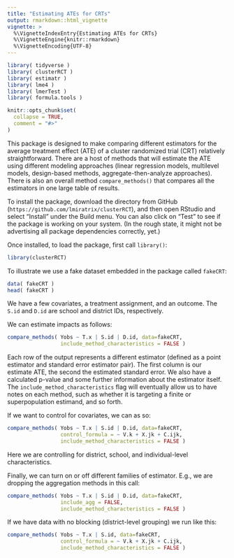 ```yaml
---
title: "Estimating ATEs for CRTs"
output: rmarkdown::html_vignette
vignette: >
  %\VignetteIndexEntry{Estimating ATEs for CRTs}
  %\VignetteEngine{knitr::rmarkdown}
  %\VignetteEncoding{UTF-8}
---
```


```r
library( tidyverse )
library( clusterRCT )
library( estimatr )
library( lme4 )
library( lmerTest )
library( formula.tools )

knitr::opts_chunk$set(
  collapse = TRUE,
  comment = "#>"
)
```

This package is designed to make comparing different estimators for the average treatment effect (ATE) of a cluster randomized trial (CRT) relatively straightforward.
There are a host of methods that will estimate the ATE using different modeling approaches (linear regression models, multilevel models, design-based methods, aggregate-then-analyze approaches).
There is also an overall method `compare_methods()` that compares all the estimators in one large table of results.

<!--
This doesn't work yet since package is private.
To install the package off of GitHub you can do this:

```r
devtools::install_github( "https://github.com/lmiratrix/clusterRCT" )
```
-->

To install the package, download the directory from GitHub (`https://github.com/lmiratrix/clusterRCT`), and then open RStudio and select "Install" under the Build menu.  You can also click on "Test" to see if the package is working on your system. (In the rough state, it might not be advertising all package dependencies correctly, yet.)

Once installed, to load the package, first call `library()`:
```r
library(clusterRCT)
```


To illustrate we use a fake dataset embedded in the package called `fakeCRT`:

```r
data( fakeCRT )
head( fakeCRT )
```

We have a few covariates, a treatment assignment, and an outcome.  The `S.id` and `D.id` are school and district IDs, respectively.

We can estimate impacts as follows:

```r
compare_methods( Yobs ~ T.x | S.id | D.id, data=fakeCRT, 
                 include_method_characteristics = FALSE )
```

Each row of the output represents a different estimator (defined as a point estimator and standard error estimator pair).
The first column is our estimate ATE, the second the estimated standard error.  We also have a calculated p-value and some further information about the estimator itself.
The `include_method_characteristics` flag will eventually allow us to have notes on each method, such as whether it is targeting a finite or superpopulation estimand, and so forth.

If we want to control for covariates, we can as so:

```r
compare_methods( Yobs ~ T.x | S.id | D.id, data=fakeCRT,
                 control_formula = ~ V.k + X.jk + C.ijk,
                 include_method_characteristics = FALSE )

```

Here we are controlling for district, school, and individual-level characteristics.

Finally, we can turn on or off different families of estimator. E.g., we are dropping the aggregation methods in this call:

```r
compare_methods( Yobs ~ T.x | S.id | D.id, data=fakeCRT,
                 include_agg = FALSE,
                 include_method_characteristics = FALSE )

```


If we have data with no blocking (district-level grouping) we run like this:
```r

compare_methods( Yobs ~ T.x | S.id, data=fakeCRT,
                 control_formula = ~ V.k + X.jk + C.ijk,
                 include_method_characteristics = FALSE )

```
